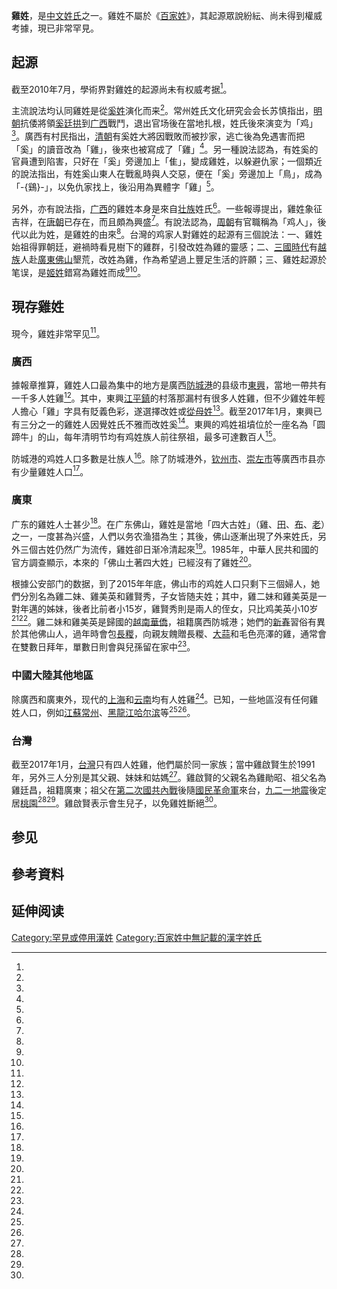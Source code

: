 {{姓氏
|姓氏=雞
|拼音=Jī
|繁体=-{雞}-
|简体=-{鸡}-
|堂号=不详
|郡望=不详
}}
'''雞姓'''，是[[中文姓氏|中文姓氏]]之一。雞姓不屬於《[[百家姓|百家姓]]》，其起源眾說紛紜、尚未得到權威考據，現已非常罕見。

== 起源 ==
截至2010年7月，學術界對雞姓的起源尚未有权威考据<ref name="河南商报"/>。

主流說法均认同雞姓是從[[奚姓|奚姓]]演化而来<ref name="河南商报"/>。常州姓氏文化研究会会长苏慎指出，[[明朝|明朝]]抗倭將領[[奚廷拱|奚廷拱]]到[[广西|广西]]戰鬥，退出官场後在當地扎根，姓氏後來演变为「鸡」<ref name="常州晚报"/>。廣西有村民指出，[[清朝|清朝]]有奚姓大將因戰敗而被抄家，逃亡後為免遇害而把「奚」的讀音改為「雞」，後來也被寫成了「雞」<ref name="明報"/>。另一種說法認為，有姓奚的官員遭到陷害，只好在「奚」旁邊加上「隹」，變成雞姓，以躲避仇家；一個類近的說法指出，有姓奚山東人在戰亂時與人交惡，便在「奚」旁邊加上「鳥」，成為「-{鷄}-」，以免仇家找上，後沿用為異體字「雞」<ref name="on.cc東網"/>。

另外，亦有說法指，[[广西|广西]]的雞姓本身是來自[[壮族|壮族]]姓氏<ref name="河南商报"/>。一些報導提出，雞姓象征吉祥，在[[唐朝|唐朝]]已存在，而且頗為興盛<ref name="广州日报P2"/>。有說法認為，[[周朝|周朝]]有官職稱為「鸡人」，後代以此为姓，是雞姓的由來<ref name="新晚报"/>。台灣的鸡家人對雞姓的起源有三個說法：一、雞姓始祖得罪朝廷，避禍時看見樹下的雞群，引發改姓為雞的靈感；二、[[三國時代|三國時代]]有[[百越|越族]]人赴[[廣東|廣東]][[佛山|佛山]]墾荒，改姓為雞，作為希望過上豐足生活的許願；三、雞姓起源於笔误，是[[姬姓|姬姓]]錯寫為雞姓而成<ref name="中國新聞網"/><ref name="自由時報"/>。

== 現存雞姓 ==
現今，雞姓非常罕见<ref name="河南商报"/>。

=== 廣西 ===
據報章推算，雞姓人口最為集中的地方是廣西[[防城港|防城港]]的县级市[[東興市|東興]]，當地一帶共有一千多人姓雞<ref name="on.cc東網"/>。其中，東興[[江平镇|江平鎮]]的村落那漏村有很多人姓雞，但不少雞姓年輕人擔心「雞」字具有貶義色彩，遂選擇改姓或[[從母姓|從母姓]]<ref name="明報"/>。截至2017年1月，東興已有三分之一的雞姓人因覺姓氏不雅而改姓奚<ref name="南国早报"/>。東興的鸡姓祖墳位於一座名為「圆蹄牛」的山，每年清明节均有鸡姓族人前往祭祖，最多可達數百人<ref name="南国早报"/>。

防城港的鸡姓人口多數是壮族人<ref name="南国早报"/>。除了防城港外，[[钦州市|钦州市]]、[[崇左市|崇左市]]等廣西市县亦有少量雞姓人口<ref name="河南商报"/>。

=== 廣東 ===
广东的雞姓人士甚少<ref name="广州日报P1"/>。在广东佛山，雞姓是當地「四大古姓」（雞、[[田姓|田]]、[[布姓|布]]、[[老姓|老]]）之一，一度甚為兴盛，人們以务农渔猎為生；其後，佛山逐漸出現了外来姓氏，另外三個古姓仍然广为流传，雞姓卻日渐冷清起來<ref name="广州日报P2"/>。1985年，中華人民共和國的官方調查顯示，本來的「佛山土著四大姓」已經沒有了雞姓<ref name="on.cc東網"/>。

根據公安部门的数据，到了2015年年底，佛山市的鸡姓人口只剩下三個婦人，她們分別名為雞二妹、雞美英和雞賢秀，子女皆随夫姓；其中，雞二妹和雞美英是一對年邁的姊妹，後者比前者小15岁，雞賢秀則是兩人的侄女，只比鸡美英小10岁<ref name="on.cc東網"/><ref name="广州日报P1"/>。雞二妹和雞美英是歸國的[[越南華僑|越南華僑]]，祖籍廣西防城港；她們的[[新春|新春]]習俗有異於其他佛山人，過年時會包[[粽子|長糉]]，向親友餽贈長糉、[[大蒜|大蒜]]和毛色亮澤的雞，通常會在雙數日拜年，單數日則會與兒孫留在家中<ref name="on.cc東網"/>。

=== 中國大陸其他地區 ===
除廣西和廣東外，现代的[[上海|上海]]和[[云南|云南]]均有人姓雞<ref name="河南商报"/>。已知，一些地區沒有任何雞姓人口，例如[[江蘇|江蘇]][[常州|常州]]、[[黑龍江|黑龍江]][[哈尔滨|哈尔滨]]等<ref name="常州晚报"/><ref name="新晚报" />。

=== 台灣 ===
截至2017年1月，[[台灣|台灣]]只有四人姓雞，他們屬於同一家族；當中雞啟賢生於1991年，另外三人分別是其父親、妹妹和姑媽<ref name="自由時報"/>。雞啟賢的父親名為雞勛昭、祖父名為雞廷昌，祖籍廣東；祖父在[[第二次國共內戰|第二次國共內戰]]後隨[[國民革命軍|國民革命軍]]來台，[[九二一地震|九二一地震]]後定居[[桃園市|桃園]]<ref name="中國新聞網"/><ref name="自由時報"/>。雞啟賢表示會生兒子，以免雞姓斷絕<ref name="中國新聞網"/>。

== 参见 ==
{{columns-list|3|
*[[牛姓|牛姓]]
*[[虎姓|虎姓]]
*[[兔姓|兔姓]]
*[[龙姓|龙姓]]
*[[蛇姓|蛇姓]]
*[[马姓|马姓]]
*[[羊姓|羊姓]]
*[[狗姓|狗姓]]
*[[猪姓|猪姓]]
}}

== 參考資料 ==
{{reflist|refs=
<ref name="新晚报">{{cite news|title=哈尔滨74.3万人过本命年 俩人名字里带“鸡”字|url=http://hlj.sina.com.cn/news/b/2017-01-30/detail-ifxzyxmu8330135.shtml|accessdate=2017-02-02|agency=新晚报|date=2017-01-30|archiveurl=https://archive.is/20170202095036/http://hlj.sina.com.cn/news/b/2017-01-30/detail-ifxzyxmu8330135.shtml|archivedate=2017-02-02|deadurl=no}}</ref>
<ref name="自由時報">{{cite news|author1=羅正明|title=我姓雞 綽號「雞拔毛」|url=http://news.ltn.com.tw/news/life/paper/298083|accessdate=2017-01-30|agency=自由時報|date=2009-04-25|archiveurl=https://archive.is/20170130135820/http://news.ltn.com.tw/news/life/paper/298083|archivedate=2017-01-30|deadurl=no}}</ref>
<ref name="中國新聞網">{{cite news|title=台灣怪姓無分號 雞啟賢:姓雞要樂觀 我要生兒子|url=http://www.chinanews.com/cul/news/2009/04-25/1663519.shtml|accessdate=2017-01-30|agency=中國新聞網|date=2009-04-25|archiveurl=https://archive.is/20170130140051/http://culture.people.com.cn/BIG5/22219/9193887.html|archivedate=2017-01-30|deadurl=no}}</ref>
<ref name="河南商报">{{cite news|title=姓“鸡”市民为儿起名发愁 姓“死”叫啥名好|url=http://www.chinanews.com/cul/2010/07-27/2427347.shtml|accessdate=2017-01-30|agency=河南商报|date=2010-07-27|archiveurl=https://archive.is/20170130140312/http://www.chinanews.com/cul/2010/07-27/2427347.shtml|archivedate=2017-01-30|deadurl=no}}</ref>
<ref name="on.cc東網">{{cite news|title=嶺南土著四大姓　佛山「雞」氏只剩3人|url=http://hk.on.cc/cn/bkn/cnt/news/20170129/bkncn-20170129134332720-0129_05011_001.html|accessdate=2017-01-30|agency=on.cc東網|date=2017-01-29|archiveurl=https://archive.is/20170130141106/http://hk.on.cc/cn/bkn/cnt/news/20170129/bkncn-20170129134332720-0129_05011_001.html|archivedate=2017-01-30|deadurl=no}}</ref>
<ref name="南国早报">{{cite news|title=广西鸡姓未式微 东兴市有1000多人姓鸡|url=http://gx.sina.com.cn/zimeiti/2017-01-30/detail-ifxzyxmu8333355-p2.shtml|accessdate=2017-01-30|agency=南国早报|date=2017-01-30|archiveurl=https://archive.is/20170130141110/http://gx.sina.com.cn/zimeiti/2017-01-30/detail-ifxzyxmu8333355-p2.shtml|archivedate=2017-01-30|deadurl=no|pages=2}}</ref>
<ref name="常州晚报">{{cite news|title=常州目前没“鸡姓” 其祖先可能和常州有渊源|url=http://news.cz001.com.cn/2017-01/26/content_3294607.htm|accessdate=2017-01-30|agency=常州晚报|date=2017-01-26|archiveurl=https://archive.is/20170130141152/http://news.cz001.com.cn/2017-01/26/content_3294607.htm|archivedate=2017-01-30|deadurl=yes}}</ref>
<ref name="明報">{{cite news|title=姓「雞」姓「苟」被嘲 有人申請改姓 最少人姓「叫」|url=http://news.mingpao.com/ins/%E3%80%90%E7%9F%AD%E7%89%87%E3%80%91%E5%A7%93%E3%80%8C%E9%9B%9E%E3%80%8D%E5%A7%93%E3%80%8C%E8%8B%9F%E3%80%8D%E8%A2%AB%E5%98%B2%20%E6%9C%89%E4%BA%BA%E7%94%B3%E8%AB%8B%E6%94%B9%E5%A7%93%20%E6%9C%80%E5%B0%91%E4%BA%BA%E5%A7%93%E3%80%8C%E5%8F%AB%E3%80%8D/web_tc/article/20150409/s00004/1428577751108|accessdate=2017-01-30|agency=明報|date=2015-04-09|archiveurl=https://archive.is/20170130141255/http://news.mingpao.com/ins/%E3%80%90%E7%9F%AD%E7%89%87%E3%80%91%E5%A7%93%E3%80%8C%E9%9B%9E%E3%80%8D%E5%A7%93%E3%80%8C%E8%8B%9F%E3%80%8D%E8%A2%AB%E5%98%B2%20%E6%9C%89%E4%BA%BA%E7%94%B3%E8%AB%8B%E6%94%B9%E5%A7%93%20%E6%9C%80%E5%B0%91%E4%BA%BA%E5%A7%93%E3%80%8C%E5%8F%AB%E3%80%8D/web_tc/article/20150409/s00004/1428577751108|archivedate=2017-01-30|deadurl=no}}</ref>
<ref name="广州日报P1">{{cite news|title=鸡年探访“鸡婆婆” 佛山姓鸡仅3人|url=http://www.gd.xinhuanet.com/newscenter/2017-01/20/c_1120351857.htm|accessdate=2017-01-30|agency=广州日报|date=2017-01-20|archiveurl=https://archive.is/20170130141400/http://www.gd.xinhuanet.com/newscenter/2017-01/20/c_1120351857.htm|archivedate=2017-01-30|deadurl=yes|pages=1}}</ref>
<ref name="广州日报P2">{{cite news|title=鸡年探访“鸡婆婆” 佛山姓鸡仅3人|url=http://www.gd.xinhuanet.com/newscenter/2017-01/20/c_1120351857_2.htm|accessdate=2017-01-30|agency=广州日报|date=2017-01-20|archiveurl=https://archive.is/20170130141429/http://www.gd.xinhuanet.com/newscenter/2017-01/20/c_1120351857_2.htm|archivedate=2017-01-30|deadurl=yes|pages=2}}</ref>
}}

== 延伸阅读 ==
{{Wikisource further reading}}

[[Category:罕見或停用漢姓|Category:罕見或停用漢姓]]
[[Category:百家姓中無記載的漢字姓氏|Category:百家姓中無記載的漢字姓氏]]